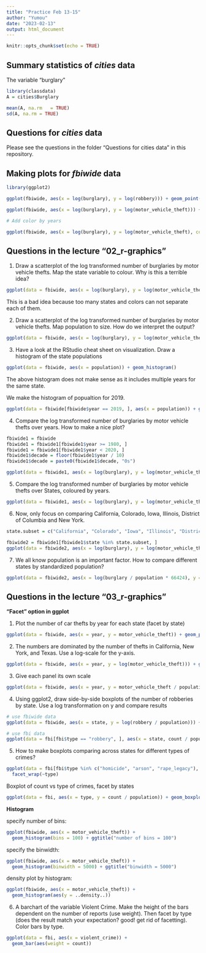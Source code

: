 ```yaml
---
title: "Practice Feb 13-15"
author: "Yumou"
date: "2023-02-13"
output: html_document
---
```


```r
knitr::opts_chunk$set(echo = TRUE)
```

## Summary statistics of *cities* data

The variable "burglary"
```r
library(classdata)
A = cities$Burglary

mean(A, na.rm	= TRUE)
sd(A, na.rm = TRUE)
```


## Questions for *cities* data

Please see the questions in the folder "Questions for cities data" in this repository.

## Making plots for *fbiwide* data

```r
library(ggplot2)

ggplot(fbiwide, aes(x = log(burglary), y = log(robbery))) + geom_point()

ggplot(fbiwide, aes(x = log(burglary), y = log(motor_vehicle_theft))) + geom_point()

# Add color by years

ggplot(fbiwide, aes(x = log(burglary), y = log(motor_vehicle_theft), colour = year)) + geom_point()

```

## Questions in the lecture "02_r-graphics"

1. Draw a scatterplot of the log transformed number of burglaries by motor vehicle thefts. Map the state variable to colour. Why is this a terrible idea?

```r
ggplot(data = fbiwide, aes(x = log(burglary), y = log(motor_vehicle_theft))) + geom_point(aes(color = state))
```

This is a bad idea because too many states and colors can not separate each of them.

2. Draw a scatterplot of the log transformed number of burglaries by motor vehicle thefts. Map population to size. How do we interpret the output?

```r
ggplot(data = fbiwide, aes(x = log(burglary), y = log(motor_vehicle_theft))) + geom_point(aes(color = state, size = population))
```

3. Have a look at the RStudio cheat sheet on visualization. Draw a histogram of the state populations

```r
ggplot(data = fbiwide, aes(x = population)) + geom_histogram()
```
The above histogram does not make sense as it includes multiple years for the same state. 

We make the histogram of popualtion for 2019.

```r
ggplot(data = fbiwide[fbiwide$year == 2019, ], aes(x = population)) + geom_histogram()
```

4. Compare the log transformed number of burglaries by motor vehicle thefts over years. How to make a nice plot?

```r
fbiwide1 = fbiwide
fbiwide1 = fbiwide1[fbiwide1$year >= 1980, ]
fbiwide1 = fbiwide1[fbiwide1$year < 2020, ]
fbiwide1$decade = floor(fbiwide1$year / 10)
fbiwide1$decade = paste0(fbiwide1$decade, "0s")

ggplot(data = fbiwide1, aes(x = log(burglary), y = log(motor_vehicle_theft))) + geom_point(aes(color = decade))
```


5. Compare the log transformed number of burglaries by motor vehicle thefts over States, coloured by years.

```r
ggplot(data = fbiwide1, aes(x = log(burglary), y = log(motor_vehicle_theft))) + geom_point(aes(color = decade)) + facet_wrap(.~ state_abbr)
```


6. Now, only focus on comparing California, Colorado, Iowa, Illinois, District of Columbia and New York.

```r
state.subset = c("California", "Colorado", "Iowa", "Illinois", "District of Columbia", "New York")

fbiwide2 = fbiwide1[fbiwide1$state %in% state.subset, ]
ggplot(data = fbiwide2, aes(x = log(burglary), y = log(motor_vehicle_theft))) + geom_point(aes(color = decade)) + facet_wrap(.~ state)
```

7. We all know population is an important factor. How to compare different states by standardized population?

```r
ggplot(data = fbiwide2, aes(x = log(burglary / population * 66424), y = log(motor_vehicle_theft / population * 66424))) + geom_point(aes(color = decade)) + facet_wrap(.~ state)
```

## Questions in the lecture "03_r-graphics"

**"Facet" option in ggplot**

1. Plot the number of car thefts by year for each state (facet by state)

```r
ggplot(data = fbiwide, aes(x = year, y = motor_vehicle_theft)) + geom_point() + facet_wrap(~state)
```

2. The numbers are dominated by the number of thefts in California, New York, and Texas. Use a log-scale for the y-axis.

```r
ggplot(data = fbiwide, aes(x = year, y = log(motor_vehicle_theft))) + geom_point() + facet_wrap(~state)
```

3. Give each panel its own scale

```r
ggplot(data = fbiwide, aes(x = year, y = motor_vehicle_theft / population)) + geom_point() + facet_wrap(~state, scale = "free_y")
```

4. Using ggplot2, draw side-by-side boxplots of the number of robberies by state. Use a log transformation on y and compare results

```r
# use fbiwide data
ggplot(data = fbiwide, aes(x = state, y = log(robbery / population))) + geom_boxplot() + coord_flip()

# use fbi data
ggplot(data = fbi[fbi$type == "robbery", ], aes(x = state, count / population)) + geom_boxplot() + coord_flip()
```

5. How to make boxplots comparing across states for different types of crimes?

```r
ggplot(data = fbi[fbi$type %in% c("homicide", "arson", "rape_legacy"), ], aes(x = state, y = count / population)) + geom_boxplot() + coord_flip() + 
  facet_wrap(~type)
```

Boxplot of count vs type of crimes, facet by states

```r
ggplot(data = fbi, aes(x = type, y = count / population)) + geom_boxplot() + facet_wrap(~state, scales = "free_y")
```

**Histogram**

specify number of bins:

```r
ggplot(fbiwide, aes(x = motor_vehicle_theft)) + 
  geom_histogram(bins = 100) + ggtitle("number of bins = 100")
```

specify the binwidth:
```r
ggplot(fbiwide, aes(x = motor_vehicle_theft)) + 
  geom_histogram(binwidth = 5000) + ggtitle("binwidth = 5000")
```

density plot by histogram:
```r
ggplot(fbiwide, aes(x = motor_vehicle_theft)) + 
  geom_histogram(aes(y = ..density..))
```

6. A barchart of the variable Violent Crime. Make the height of the bars dependent on the number of reports (use weight). Then facet by type (does the result match your expectation? good! get rid of facetting). Color bars by type.

```r
ggplot(data = fbi, aes(x = violent_crime)) + 
  geom_bar(aes(weight = count))
```

